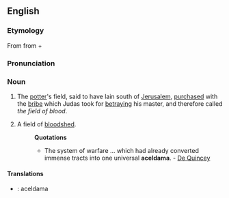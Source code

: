 ==English==

===Etymology===
From {{etyl|grc|en}} {{term|Ἀκελδαμάχ|tr=Hakeldamakh|lang=grc|sc=polytonic}} from {{etyl|arc|en}} {{term|חקל||field|lang=arc|sc=Hebr}} + {{term|דמא||blood|lang=arc|sc=Hebr}}

===Pronunciation===
{{hyphenation|ac-el-da*ma}}

===Noun===
{{en-noun}}

# The [[potter]]'s field, said to have lain south of [[Jerusalem]], [[purchased]] with the [[bribe]] which Judas took for [[betraying]] his master, and therefore called ''the field of blood''.
# {{figuratively}} A field of [[bloodshed]].
#: '''Quotations'''
#:* The system of warfare ... which had already converted immense tracts into one universal '''aceldama'''. - [[w:Thomas De Quincey|De Quincey]]

====Translations====
{{trans-top|The potter's field purchased with the bribe which Judas took for betraying his master}}
{{trans-mid}}
{{trans-bottom}}

{{trans-top|Figuratively: A field of bloodshed}}
{{trans-mid}}
{{trans-bottom}}
{{checktrans}}
* {{ttbc|Latin}}: aceldama